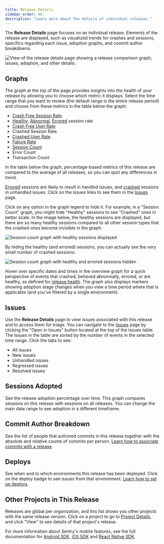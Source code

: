 ```yaml
---
title: Release Details
sidebar_order: 40
description: "Learn more about the details of individual releases."
---
```


The **Release Details** page focuses on an individual release. Elements of the release are displayed, such as visualized trends for crashes and sessions, specifics regarding each issue, adoption graphs, and commit author breakdowns.

![View of the release details page showing a release comparison graph, issues, adoption, and other details.](release_details.png)

## Graphs

The graph at the top of the page provides insights into the health of your release by allowing you to choose which metric it displays. Select the time range that you want to review (the default range is the entire release period) and choose from these metrics in the table below the graph:

- [Crash Free Session Rate](/product/releases/health/#crash-free-sessionsusers)
- [Healthy](/product/releases/health/#healthy), [Abnormal](/product/releases/health/#abnormal), [Errored](/product/releases/health/#errored) session rate
- [Crash Free User Rate](/product/releases/health/#crash-free-sessionsusers)
- Crashed Session Rate
- [Crashed User Rate](/product/releases/health/#crashed-users)
- [Failure Rate](/product/performance/metrics/#failure-rate)
- [Session Count](/product/releases/health/#session)
- Error Count
- Transaction Count

In the table below the graph, percentage-based metrics of this release are compared to the average of all releases, so you can spot any differences in trend.

[Errored](/product/releases/health/#errored) sessions are likely to result in handled issues, and [crashed](/product/releases/health/#crash) sessions in unhandled issues. Click on the issues links to see them in the [Issues](/product/issues/) page.

Click on any option in the graph legend to hide it. For example, in a "Session Count" graph, you might hide "Healthy" sessions to see "Crashed" ones in better scale. In the image below, the healthy sessions are displayed, but there are so many healthy sessions compared to all other session types that the crashed ones become invisible in the graph:

![Session count graph with healthy sessions displayed](healthy_sessions_displayed.png)

By hiding the healthy (and errored) sessions, you can actually see the very small number of crashed sessions:

![Session count graph with healthy and errored sessions hidden](healthy_sessions_hidden.png)

Hover over specific dates and times in the overview graph for a quick perspective of events that crashed, behaved abnormally, errored, or are healthy, as defined for [release health](/product/releases/health/). The graph also displays markers showing adoption stage changes when you view a time period where that is applicable (and you've filtered by a single environment).

## Issues

Use the **Release Details** page to view issues associated with this release and to access them for triage. You can navigate to the [Issues](/product/issues/) page by clicking the "Open in Issues" button located at the top of the issues table. The issues in the table are sorted by the number of events in the selected time range. Click the tabs to see:

- All issues
- New issues
- Unhandled issues
- Regressed issues
- Resolved issues

## Sessions Adopted

See the release adoption percentage over time. This graph compares sessions on this release with sessions on all releases. You can change the main date range to see adoption in a different timeframe.

## Commit Author Breakdown

See the list of people that authored commits in this release together with the absolute and relative counts of commits per person. [Learn how to associate commits with a release](/product/releases/associate-commits/).

## Deploys

See when and to which environments this release has been deployed. Click on the deploy badge to see issues from that environment. [Learn how to set up deploys](/product/releases/setup/#notify-sentry).

## Other Projects in This Release

Releases are global per organization, and this list shows you other projects with the same release version. Click on a project to go to [Project Details](/product/projects/project-details/), and click "View" to see details of that project's release.

For more information about Sentry's mobile features, see the full documentation for [Android SDK](/platforms/android/), [iOS SDK](/platforms/apple/guides/ios/) and
[React Native SDK](/platforms/react-native/).
